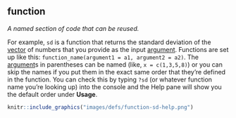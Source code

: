## function

<dfn>A named section of code that can be reused.</dfn> 

For example, `sd` is a function that returns the standard deviation of the [vector](#vector) of numbers that you provide as the input [argument](#argument). Functions are set up like this: `function_name(argument1 = a1, argument2 = a2)`. The [argument](#argument)s in parentheses can be named (like, `x = c(1,3,5,8)`) or you can skip the names if you put them in the exact same order that they're defined in the function. You can check this by typing `?sd` (or whatever function name you're looking up) into the console and the Help pane will show you the default order under **Usage**.

```r
knitr::include_graphics("images/defs/function-sd-help.png")
```